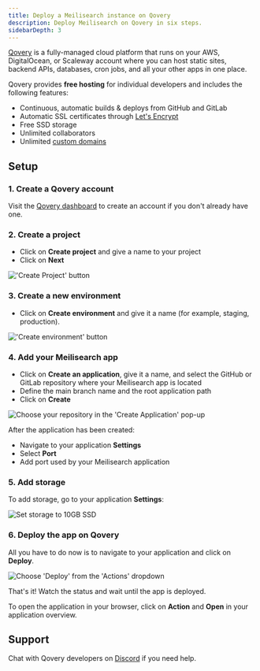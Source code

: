 ```yaml
---
title: Deploy a Meilisearch instance on Qovery
description: Deploy Meilisearch on Qovery in six steps.
sidebarDepth: 3
---
```


[Qovery](https://www.qovery.com) is a fully-managed cloud platform that runs on your AWS, DigitalOcean, or Scaleway account where you can host static sites, backend APIs, databases, cron jobs, and all your other apps in one place.

Qovery provides **free hosting** for individual developers and includes the following features:

* Continuous, automatic builds & deploys from GitHub and GitLab
* Automatic SSL certificates through [Let's Encrypt](https://letsencrypt.org)
* Free SSD storage
* Unlimited collaborators
* Unlimited [custom domains](https://hub.qovery.com/docs/using-qovery/configuration/application/#domains)

## Setup

### 1. Create a Qovery account

Visit the [Qovery dashboard](https://start.qovery.com) to create an account if you don't already have one.

### 2. Create a project

* Click on **Create project** and give a name to your project
* Click on **Next**

<Frame>
  <img src="https://hub.qovery.com/img/heroku/heroku-2.png" alt="'Create Project' button" />
</Frame>

### 3. Create a new environment

* Click on **Create environment** and give it a name (for example, staging, production).

<Frame>
  <img src="https://hub.qovery.com/img/heroku/heroku-3.png" alt="'Create environment' button" />
</Frame>

### 4. Add your Meilisearch app

* Click on **Create an application**, give it a name, and select the GitHub or GitLab repository where your Meilisearch app is located
* Define the main branch name and the root application path
* Click on **Create**

<Frame>
  <img src="https://hub.qovery.com/img/rust/rust.png" alt="Choose your repository in the 'Create Application' pop-up" />
</Frame>

After the application has been created:

* Navigate to your application **Settings**
* Select **Port**
* Add port used by your Meilisearch application

### 5. Add storage

To add storage, go to your application **Settings**:

<Frame>
  <img src="https://hub.qovery.com/img/add-storage.png" alt="Set storage to 10GB SSD" />
</Frame>

### 6. Deploy the app on Qovery

All you have to do now is to navigate to your application and click on **Deploy**.

<Frame>
  <img src="https://hub.qovery.com/img/heroku/heroku-1.png" alt="Choose 'Deploy' from the 'Actions' dropdown" />
</Frame>

That's it! Watch the status and wait until the app is deployed.

To open the application in your browser, click on **Action** and **Open** in your application overview.

## Support

Chat with Qovery developers on [Discord](https://discord.qovery.com) if you need help.
